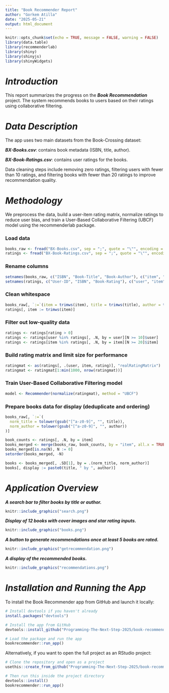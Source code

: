 ```yaml
---
title: "Book Recommender Report"
author: "Gorkem Atilla"
date: "2025-05-21"
output: html_document
---
```


```r
knitr::opts_chunk$set(echo = TRUE, message = FALSE, warning = FALSE)
library(data.table)
library(recommenderlab)
library(shiny)
library(shinyjs)
library(shinyWidgets)
```

# ***Introduction***

This report summarizes the progress on the ***Book Recommendation*** project. The system recommends books to users based on their ratings using collaborative filtering.

# ***Data Description***

The app uses two main datasets from the Book-Crossing dataset:

***BX-Books.csv***: contains book metadata (ISBN, title, author).

***BX-Book-Ratings.csv***: contains user ratings for the books.

Data cleaning steps include removing zero ratings, filtering users with fewer than 10 ratings, and filtering books with fewer than 20 ratings to improve recommendation quality.

# ***Methodology***

We preprocess the data, build a user-item rating matrix, normalize ratings to reduce user bias, and train a User-Based Collaborative Filtering (UBCF) model using the recommenderlab package.

### Load data
```r
books_raw <- fread("BX-Books.csv", sep = ";", quote = "\"", encoding = "Latin-1")
ratings <- fread("BX-Book-Ratings.csv", sep = ";", quote = "\"", encoding = "Latin-1")
```

### Rename columns
```r
setnames(books_raw, c("ISBN", "Book-Title", "Book-Author"), c("item", "title", "author"))
setnames(ratings, c("User-ID", "ISBN", "Book-Rating"), c("user", "item", "rating"))
```

### Clean whitespace
```r
books_raw[, `:=`(item = trimws(item), title = trimws(title), author = trimws(author))]
ratings[, item := trimws(item)]
```

### Filter out low-quality data
```r
ratings <- ratings[rating > 0]
ratings <- ratings[user %in% ratings[, .N, by = user][N >= 10]$user]
ratings <- ratings[item %in% ratings[, .N, by = item][N >= 20]$item]
```

### Build rating matrix and limit size for performance
```r
ratingmat <- as(ratings[, .(user, item, rating)], "realRatingMatrix")
ratingmat <- ratingmat[1:min(1000, nrow(ratingmat))]
```

### Train User-Based Collaborative Filtering model
```r
model <- Recommender(normalize(ratingmat), method = "UBCF")
```

### Prepare books data for display (deduplicate and ordering)
```r
books_raw[, `:=`(
  norm_title = tolower(gsub("[^a-z0-9]", "", title)),
  norm_author = tolower(gsub("[^a-z0-9]", "", author))
)]

book_counts <- ratings[, .N, by = item]
books_merged <- merge(books_raw, book_counts, by = "item", all.x = TRUE)
books_merged[is.na(N), N := 0]
setorder(books_merged, -N)

books <- books_merged[, .SD[1], by = .(norm_title, norm_author)]
books[, display := paste0(title, " by ", author)]
```

# ***Application Overview***

***A search bar to filter books by title or author.***
```r
knitr::include_graphics("search.png")
```

***Display of 12 books with cover images and star rating inputs.***
```r
knitr::include_graphics("books.png")
```

***A button to generate recommendations once at least 5 books are rated.***
```r
knitr::include_graphics("getrecommendation.png")
```

***A display of the recommended books.***
```r
knitr::include_graphics("recommendations.png")
```

# ***Installation and Running the App***

To install the Book Recommender app from GitHub and launch it locally:

```r
# Install devtools if you haven't already
install.packages("devtools")

# Install the app from GitHub
devtools::install_github("Programming-The-Next-Step-2025/book-recommender")

# Load the package and run the app
bookrecommender::run_app()
```

Alternatively, if you want to open the full project as an RStudio project:

```r
# Clone the repository and open as a project
usethis::create_from_github("Programming-The-Next-Step-2025/book-recommender", fork = FALSE)

# Then run this inside the project directory
devtools::install()
bookrecommender::run_app()
```
